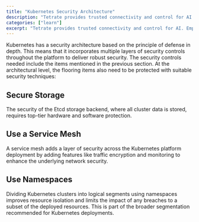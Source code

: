 ```yaml
---
title: "Kubernetes Security Architecture"
description: "Tetrate provides trusted connectivity and control for AI. Empower developers while safeguarding the business. Built atop the proven Envoy proxy & Envoy AI Gateway."
categories: ["learn"]
excerpt: "Tetrate provides trusted connectivity and control for AI. Empower developers while safeguarding the business. Built atop the proven Envoy proxy & Envoy AI Gateway."
---
```


Kubernetes has a security architecture based on the principle of defense in depth. This means that it incorporates multiple layers of security controls throughout the platform to deliver robust security. The security controls needed include the items mentioned in the previous section. At the architectural level, the flooring items also need to be protected with suitable security techniques:

## [](#secure-storage)Secure Storage

The security of the Etcd storage backend, where all cluster data is stored, requires top-tier hardware and software protection.

## [](#use-a-service-mesh)Use a Service Mesh

A service mesh adds a layer of security across the Kubernetes platform deployment by adding features like traffic encryption and monitoring to enhance the underlying network security.

## [](#use-namespaces)Use Namespaces

Dividing Kubernetes clusters into logical segments using namespaces improves resource isolation and limits the impact of any breaches to a subset of the deployed resources. This is part of the broader segmentation recommended for Kubernetes deployments.